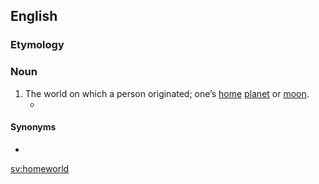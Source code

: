 ==English==

===Etymology===
{{compound|home|world|lang=en}}

===Noun===
{{en-noun}}

# The world on which a person originated; one’s [[home]] [[planet]] or [[moon]].
#* {{quote-book|year=1839|author=Henry Ellison|title=Madmoments|page=229.|passage=But Woman's heart within itself lives more, / And in her '''Homeworld''' she can happy be, / Loving and lov'd: from Nature's founts her Lore / Instinctive flows, she drinks it fresh and free}}

====Synonyms====
* {{l|en|home planet}}

[[sv:homeworld]]